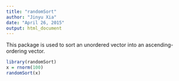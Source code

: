 ```yaml
---
title: "randomSort"
author: "Jinyu Xia"
date: "April 26, 2015"
output: html_document
---
```


This package is used to sort an unordered vector into an ascending-ordering vector.
```r
library(randomSort)
x = rnorm(100)
randomSort(x)
```
